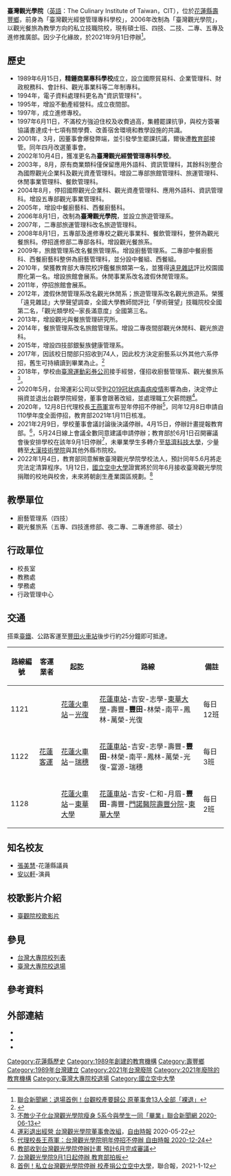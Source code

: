 {{Infobox University
|Name=臺灣觀光學院
|EnglishName=The Culinary Institute of Taiwan
|SealImage=臺灣觀光學院(更)-01.jpg
|Motto=廚藝專精 博雅職人
|Established=1989年精鍾商業專科學校<br>2002年臺灣觀光經營管理專科學校<br>2006年臺灣觀光學院
|Type=私立，[[技術學院|技術學院]]
|Chairman of the board=柴松林
|President=[[王燕軍|王燕軍]](代理校長)
|Location={{ROC}}<br>[[臺灣|臺灣]][[花蓮縣|花蓮縣]][[壽豐鄉|壽豐鄉]]豐山村中興街268號
|Campus=郊區
|AreaTotal=16公頃
|Department=1所、6系、3科
|Faculty=61
|Lecturer=
|Student=268（2020年）
|Undergraduate=
|Postgraduate=
|Website={{cite news|title=台灣觀光學院|url=http://www.tht.edu.tw/|archiveurl=https://web.archive.org/web/http://www.tht.edu.tw/|archivedate=2003-02-19|deadurl=yes}}
}}

'''臺灣觀光學院'''（[[英語|英語]]：The Culinary Institute of Taiwan，CIT），位於[[花蓮縣|花蓮縣]][[壽豐鄉|壽豐鄉]]，前身為「臺灣觀光經營管理專科學校」，2006年改制為「臺灣觀光學院」，以觀光餐旅為教學方向的私立技職院校，現有碩士班、四技、二技、二專、五專及進修推廣部。因少子化緣故，於2021年9月1日停辦<ref>[https://udn.com/news/amp/story/6885/5511265 聯合新聞網：退場首例！台觀校產要歸公 原董事會13人全部「裸退」]</ref>。

==歷史==
*1989年6月15日，'''精鍾商業專科學校'''成立，設立國際貿易科、企業管理科、財政稅務科、會計科、觀光事業科等二年制專科。
*1994年，電子資料處理科更名為"資訊管理科"。
*1995年，增設不動產經營科。成立夜間部。
*1997年，成立進修專校。
*1997年6月11日，不滿校方強迫住校及收費過高，集體罷課抗爭，與校方簽署協議書達成十七項有關學費、改善宿舍環境和教學設施的共識。
*2001年，3月，因董事會爆發弊端，並引發學生罷課抗議，爾後遭[[中華民國教育部|教育部]]接管。同年四月改選董事會。
*2002年10月4日，獲准更名為'''臺灣觀光經營管理專科學校'''。
*2003年，8月，原有商業類科僅保留應用外語科、資訊管理科，其餘科別整合為國際觀光企業科及觀光資產管理科。增設二專部旅館管理科、旅運管理科、休閒事業管理科、餐飲管理科。
*2004年8月，停招國際觀光企業科、觀光資產管理科、應用外語科、資訊管理科。增設五專部觀光事業管理科。
*2005年，增設中餐廚藝科、西餐廚藝科。
*2006年8月1日，改制為'''臺灣觀光學院'''，並設立旅遊管理系。
*2007年，二專部旅運管理科改名旅遊管理科。
*2008年8月1日，五專部及進修專校之觀光事業科、餐飲管理科，整併為觀光餐旅科。停招進修部二專部各科。增設觀光餐旅系。
*2009年，旅館管理系改名餐旅管理系。增設廚藝管理系。二專部中餐廚藝科、西餐廚藝科整併為廚藝管理科，並分設中餐組、西餐組。
*2010年，榮獲教育部大專院校評鑑餐旅類第一名，並獲得[[遠見雜誌|遠見雜誌]]評比校園國際化第一名。增設旅館會展系。休閒事業系改名渡假休閒管理系。
*2011年，停招旅館會展系。
*2012年，渡假休閒管理系改名觀光休閒系；旅遊管理系改名觀光旅遊系。榮獲「遠見雜誌」大學聲望調查，全國大學教師間評比「學術聲望」技職院校全國第二名，「觀光類學校─家長滿意度」全國第三名。
*2013年，增設觀光與餐旅管理研究所。
*2014年，餐旅管理系改名旅館管理系。增設二專夜間部觀光休閒科、觀光旅遊科。
*2015年，增設四技部銀髮族健康管理系。
*2017年，因該校日間部只招收到74人，因此校方決定廚藝系以外其他六系停招，舊生可持續讀到畢業為止。<ref>{{cite news|title=6系收攤停招波及逾千人 台灣觀光學院只剩廚藝系招生|url=https://udn.com/news/story/6929/2689407?from=udn-catelistnews_ch2|publisher=聯合新聞網|date=2017-09-08|accessdate=2017-09-08}}</ref>
*2018年，學校由[[臺灣運動彩券公司|臺灣運動彩券公司]]接手經營，僅招收廚藝管理系、觀光餐旅系<ref>[https://udn.com/news/story/6929/4633124 不敵少子化台灣觀光學院瘦身 5系今與學生一同「畢業」聯合新聞網 2020-06-13]</ref>。
*2020年5月，台灣運彩公司以受到[[2019冠状病毒病疫情|2019冠状病毒病疫情]]影響為由，決定停止捐資並退出台觀學院經營，董事會跟著改組，並處理職工欠薪問題<ref>[https://news.ltn.com.tw/news/life/paper/1374341 運彩退出經營 台灣觀光學院董事會改組]，[[自由時報|自由時報]] 2020-05-22</ref>。
*2020年，12月8日代理校長[[王燕軍|王燕軍]]宣布翌年停招不停辦<ref>[https://news.ltn.com.tw/news/life/paper/1420917 代理校長王燕軍：台灣觀光學院明年停招不停辦 自由時報 2020-12-24]</ref>，同年12月8日申請自110學年度全面停招，教育部2021年1月11日核准。
*2021年2月9日，學校董事會議討論後決議停辦。4月15日，停辦計畫提報教育部。<ref>[https://www.cna.com.tw/news/ahel/202104240077.aspx 教部收到台灣觀光學院停辦計畫 預計6月完成審議]</ref>，5月24日線上會議全數同意建議申請停辦；教育部於6月1日召開審議會後安排學校在該年9月1日停辦<ref>[https://www.cna.com.tw/news/ahel/202106050038.aspx 台灣觀光學院9月1日起停辦 教育部拍板]</ref>，未畢業學生多轉介至[[慈濟科技大學|慈濟科技大學]]，少量轉至[[大漢技術學院|大漢技術學院]]與其他外縣市院校。
*2022年1月4日，教育部同意解散臺灣觀光學院學校法人，預計同年5.6月將走完法定清算程序。1月12日，[[國立空中大學|國立空中大學]]證實將於同年6月接收臺灣觀光學院捐贈的校地與校舍，未來將朝創生產業園區規劃。<ref>[https://udn.com/news/story/6885/6026657 首例！私立台灣觀光學院停辦 校產捐公立空中大學]，聯合報，2021-1-12</ref>

==教學單位==
* 廚藝管理系（四技）
* 觀光餐旅系（五專、四技進修部、夜二專、二專進修部、碩士）

==行政單位==
* 校長室
* 教務處
* 學務處
* 行政管理中心

== 交通 ==
搭乘[[台灣鐵路|臺鐵]]、公路客運至[[豐田車站_(台灣)|豐田火車站]]後步行約25分鐘即可抵達。
{| class="wikitable"
!路線編號
!客運業者
!起訖
!路線
!備註
|-
|1121
| rowspan="3" |[[花蓮客運|花蓮客運]]
|[[花蓮車站|花蓮火車站]]－[[光復鄉|光復]]
|[[花蓮車站|花蓮車站]]-吉安-志學-[[國立東華大學|東華大學]]-壽豐-'''豐田'''-林榮-南平-鳳林-萬榮-光復
|每日12班
|-
|1122
|[[花蓮車站|花蓮火車站]]－[[瑞穗鄉|瑞穗]]
|[[花蓮車站|花蓮車站]]-吉安-志學-壽豐-'''豐田'''-林榮-南平-鳳林-萬榮-光復-富源-瑞穗
|每日3班
|-
|1128
|[[花蓮車站|花蓮火車站]]－[[國立東華大學|東華大學]]
|[[花蓮車站|花蓮車站]]-吉安-仁和-月眉-'''豐田'''-壽豐-[[門諾醫院|門諾醫院壽豐分院]]-[[國立東華大學|東華大學]]
|每日2班
|}

==知名校友==
*[[張美慧|張美慧]]-花蓮縣議員
*[[安以軒|安以軒]]-演員

==校歌影片介紹==
*[https://www.youtube.com/watch?v=Tg-CEm1QAe8 臺觀院校歌影片]

== 參見 ==
*[[台灣大專院校列表|台灣大專院校列表]]
*[[臺灣大專院校退場|臺灣大專院校退場]]

==參考資料==
<references />

==外部連結==
*{{official|http://www.tht.edu.tw}}
*{{Facebook|UnivCIT}}
*{{YouTube|c=UCS3wyaw2DGoS5A5uadK2Rtg}}

[[Category:花蓮縣歷史|Category:花蓮縣歷史]]
[[Category:1989年創建的教育機構|Category:1989年創建的教育機構]]
[[Category:壽豐鄉|Category:壽豐鄉]]
[[Category:1989年台灣建立|Category:1989年台灣建立]]
[[Category:2021年台灣廢除|Category:2021年台灣廢除]]
[[Category:2021年廢除的教育機構|Category:2021年廢除的教育機構]]
[[Category:臺灣大專院校退場|Category:臺灣大專院校退場]]
[[Category:國立空中大學|Category:國立空中大學]]